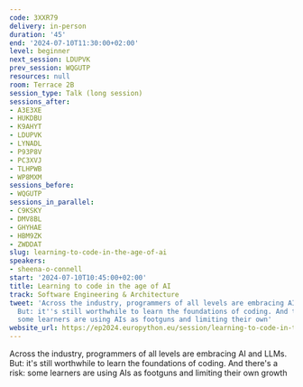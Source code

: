 ```yaml
---
code: 3XXR79
delivery: in-person
duration: '45'
end: '2024-07-10T11:30:00+02:00'
level: beginner
next_session: LDUPVK
prev_session: WQGUTP
resources: null
room: Terrace 2B
session_type: Talk (long session)
sessions_after:
- A3E3XE
- HUKDBU
- K9AHYT
- LDUPVK
- LYNADL
- P93P8V
- PC3XVJ
- TLHPWB
- WP8MXM
sessions_before:
- WQGUTP
sessions_in_parallel:
- C9KSKY
- DMV8BL
- GHYHAE
- HBM9ZK
- ZWDDAT
slug: learning-to-code-in-the-age-of-ai
speakers:
- sheena-o-connell
start: '2024-07-10T10:45:00+02:00'
title: Learning to code in the age of AI
track: Software Engineering & Architecture
tweet: 'Across the industry, programmers of all levels are embracing AI and LLMs.
  But: it''s still worthwhile to learn the foundations of coding. And there''s a risk:
  some learners are using AIs as footguns and limiting their own'
website_url: https://ep2024.europython.eu/session/learning-to-code-in-the-age-of-ai
---
```


Across the industry, programmers of all levels are embracing AI and LLMs. But: it's still worthwhile to learn the foundations of coding. And there's a risk: some learners are using AIs as footguns and limiting their own growth
